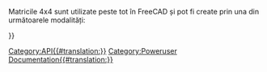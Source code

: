 <languages/>
{{VeryImportantMessage|(October 2019) Do not edit this page. The information is incomplete and outdated. For the latest API, see the [https://www.freecadweb.org/api autogenerated API documentation], or generate the documentation yourself, see [[Source documentation|Source documentation]].}}

Matricile 4x4 sunt utilizate peste tot în FreeCAD și pot fi create prin una din următoarele modalități:
{{Code|code=
m = FreeCAD.Matrix()          # m = the [http://en.wikipedia.org/wiki/Identity_matrix identity matrix]
m = FreeCAD.Base.Matrix()
print m.A21()               # print m[1][0]
}}


{{APIFunction|A| | |toate elementele matricii.}}
{{APIFunction|A11| | |un elemente al matricii rândul 1 coloana 1.}}
{{APIFunction|A12| | |un elemente al matricii, rândul 1 colaoana 2.}}
{{APIFunction|A13| | |un elemente al matricii, rândul 1, coloana 3.}}
{{APIFunction|A14| | |un elemente al matricii, rândul 1, coloana 4.}}
{{APIFunction|A21| | |un elemente al matricii.}}
{{APIFunction|A22| | |un elemente al matricii.}}
{{APIFunction|A23| | |un elemente al matricii.}}
{{APIFunction|A24| | |un elemente al matricii.}}
{{APIFunction|A31| | |un elemente al matricii.}}
{{APIFunction|A32| | |un elemente al matricii.}}
{{APIFunction|A33| | |un elemente al matricii.}}
{{APIFunction|A34| | |un elemente al matricii.}}
{{APIFunction|A41| | |un elemente al matricii.}}
{{APIFunction|A42| | |un elemente al matricii.}}
{{APIFunction|A43| | |un elemente al matricii.}}
{{APIFunction|A44| | |un elemente al matricii.}}
{{APIFunction|determinant| |Calculează determinantul matricii [http://en.wikipedia.org/wiki/Determinant determinant] of the matrix|a number.}}
{{APIFunction|funcția inversă a matricii| |[http://en.wikipedia.org/wiki/Inverse_matrix Inverts] this matrix, if possible|nothing.}}
{{APIFunction|invert| |Returnează inversa matricii [http://en.wikipedia.org/wiki/Inverse_matrix inverse] of this matrix, if possible|a Matrix}}
{{APIFunction|move|Vector|Makes this matrix a [http://en.wikipedia.org/wiki/Translation_%28geometry%29 translation] matrix|nothing.}}
{{APIFunction|multiply|Matrix or Vector|Returnează  [http://en.wikipedia.org/wiki/Cross_product cross product] of a matrix or vector with this matrix|a Matrix}}
{{APIFunction|rotateX|Float(radians)|Makes this matrix a [http://en.wikipedia.org/wiki/Rotation_%28mathematics%29 rotation] about X transform|nothing.}}
{{APIFunction|rotateY|Float(radians)|Makes this matrix a [http://en.wikipedia.org/wiki/Rotation_%28mathematics%29 rotation] about Y transform|nothing.}}
{{APIFunction|rotateZ|Float(radians)|Makes this matrix a [http://en.wikipedia.org/wiki/Rotation_%28mathematics%29 rotation] about Z transform|nothing.}}
{{APIFunction|scale|Vector|Makes this matrix a [http://en.wikipedia.org/wiki/Scaling_matrix scaling transform]|nothing.}}
{{APIFunction|transform|Vector, Matrix|Face această matice o trasnformată bazată pe un vector și o matrice [http://en.wikipedia.org/wiki/Transformation_matrix transformation matrix] based on Vector and Matrix|nothing. }}
{{APIFunction|unity| |Face din această matrice matricea unitate [https://ro.wikipedia.org/wiki/Matrice_unitate]|nimic.}}

{{Userdocnavi{{#translation:}}}}
[[Category:API{{#translation:}}]]
[[Category:Poweruser Documentation{{#translation:}}]]
{{clear}}